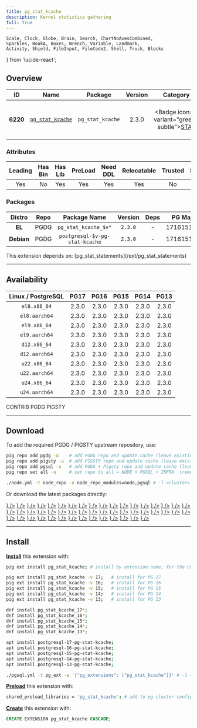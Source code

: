 ```yaml
---
title: pg_stat_kcache
description: Kernel statistics gathering
full: true
---
```


    Scale, Clock, Globe, Brain, Search, ChartNoAxesCombined,
    Sparkles, BookA, Boxes, Wrench, Variable, Landmark,
    Activity, Shield, FileInput, FileCode2, Shell, Truck, Blocks
} from 'lucide-react';

## Overview

| <TooltipIconButton tooltip="Extension unique identifier" side="top">ID</TooltipIconButton> | <TooltipIconButton tooltip="Extension name" side="top">Name</TooltipIconButton> | <TooltipIconButton tooltip="Package name for installation" side="top">Package</TooltipIconButton> | <TooltipIconButton tooltip="Latest available extension version" side="top">Version</TooltipIconButton> | <TooltipIconButton tooltip="Extension category" side="top">Category</TooltipIconButton> | <TooltipIconButton tooltip="Open source license" side="top">License</TooltipIconButton> | <TooltipIconButton tooltip="Programming language" side="top">Lang</TooltipIconButton> |
|:--------:|:--------:|:----------:|:--------------:|:---------------------------------------:|:------------------------------------------------------:|:----:|
| **6220** | [`pg_stat_kcache`](https://github.com/powa-team/pg_stat_kcache) | `pg_stat_kcache` | 2.3.0 | <Badge icon={<Activity />} variant="green-subtle"><a href="/ext/stat" className="no-underline">STAT</a></Badge> | <a href="/ext/list/license#bsd-3-clause" className="no-underline"><Badge icon={<Scale />} variant="blue-subtle">BSD 3-Clause</Badge></a> | <a href="/ext/list/lang#c"><Badge icon={<FileCode2 />} variant="blue-subtle">C</Badge></a> |

### Attributes

| <TooltipIconButton tooltip="The Primary Leading extension in the Package" side="top">Leading</TooltipIconButton> | <TooltipIconButton tooltip="Contains binary utils" side="top">Has Bin</TooltipIconButton> | <TooltipIconButton tooltip="Contains .so shared library files" side="top">Has Lib</TooltipIconButton> | <TooltipIconButton tooltip="Requires preloading via shared_preload_libraries" side="top">PreLoad</TooltipIconButton> | <TooltipIconButton tooltip="Requires CREATE EXTENSION DDL command" side="top">Need DDL</TooltipIconButton> | <TooltipIconButton tooltip="Can be installed in any schema" side="top">Relocatable</TooltipIconButton> | <TooltipIconButton tooltip="Can be created by non-superuser" side="top">Trusted</TooltipIconButton> | <TooltipIconButton tooltip="Schemas used by this extension" side="top">Schemas</TooltipIconButton> |
|:-------:|:-------:|:-------:|:-------:|:--------:|:-----------:|:-------:|:-------:|
| Yes | No | Yes | Yes | Yes | Yes | No | - |

### Packages

| <TooltipIconButton tooltip="Linux distribution family, EL or Debian" side="top">Distro</TooltipIconButton> | <TooltipIconButton tooltip="Package repository" side="top">Repo</TooltipIconButton> | <TooltipIconButton tooltip="The RPM/DEB Package Name Pattern (replace $v with real pg major)" side="top">Package Name</TooltipIconButton> | <TooltipIconButton tooltip="Latest package version" side="top">Version</TooltipIconButton> | <TooltipIconButton tooltip="RPM/DEB Package dependencies" side="top">Deps</TooltipIconButton> | <TooltipIconButton tooltip="Available in these PostgreSQL Major Versions" side="top">PG Major</TooltipIconButton> |
|:----------:|:--------:|:------------------------:|:-----------:|:------------:|:------------------:|
|   **EL**   | <Badge variant="blue-subtle"><span className="font-bold">PGDG</span></Badge> | `pg_stat_kcache_$v*` | `2.3.0` | - | <Badge variant="green-subtle">17</Badge><Badge variant="green-subtle">16</Badge><Badge variant="green-subtle">15</Badge><Badge variant="green-subtle">14</Badge><Badge variant="green-subtle">13</Badge> |
| **Debian** | <Badge variant="blue-subtle"><span className="font-bold">PGDG</span></Badge> | `postgresql-$v-pg-stat-kcache` | `2.3.0` | - | <Badge variant="green-subtle">17</Badge><Badge variant="green-subtle">16</Badge><Badge variant="green-subtle">15</Badge><Badge variant="green-subtle">14</Badge><Badge variant="green-subtle">13</Badge> |


<Callout title="Dependencies" type="warn">
    This extension depends on: [pg_stat_statements](/ext/pg_stat_statements)
</Callout>


------

## Availability

| <TooltipIconButton tooltip="Linux Distro Arch / PostgreSQL Major Version" side="top">Linux / PostgreSQL </TooltipIconButton> | **PG17** | **PG16** | **PG15** | **PG14** | **PG13** |
|:-----:|:-----:|:-----:|:-----:|:-----:|:-----:|
| `el8.x86_64` | <Badge variant="blue-subtle">2.3.0</Badge> | <Badge variant="blue-subtle">2.3.0</Badge> | <Badge variant="blue-subtle">2.3.0</Badge> | <Badge variant="blue-subtle">2.3.0</Badge> | <Badge variant="blue-subtle">2.3.0</Badge> |
| `el8.aarch64` | <Badge variant="blue-subtle">2.3.0</Badge> | <Badge variant="blue-subtle">2.3.0</Badge> | <Badge variant="blue-subtle">2.3.0</Badge> | <Badge variant="blue-subtle">2.3.0</Badge> | <Badge variant="blue-subtle">2.3.0</Badge> |
| `el9.x86_64` | <Badge variant="blue-subtle">2.3.0</Badge> | <Badge variant="blue-subtle">2.3.0</Badge> | <Badge variant="blue-subtle">2.3.0</Badge> | <Badge variant="blue-subtle">2.3.0</Badge> | <Badge variant="blue-subtle">2.3.0</Badge> |
| `el9.aarch64` | <Badge variant="blue-subtle">2.3.0</Badge> | <Badge variant="blue-subtle">2.3.0</Badge> | <Badge variant="blue-subtle">2.3.0</Badge> | <Badge variant="blue-subtle">2.3.0</Badge> | <Badge variant="blue-subtle">2.3.0</Badge> |
| `d12.x86_64` | <Badge variant="blue-subtle">2.3.0</Badge> | <Badge variant="blue-subtle">2.3.0</Badge> | <Badge variant="blue-subtle">2.3.0</Badge> | <Badge variant="blue-subtle">2.3.0</Badge> | <Badge variant="blue-subtle">2.3.0</Badge> |
| `d12.aarch64` | <Badge variant="blue-subtle">2.3.0</Badge> | <Badge variant="blue-subtle">2.3.0</Badge> | <Badge variant="blue-subtle">2.3.0</Badge> | <Badge variant="blue-subtle">2.3.0</Badge> | <Badge variant="blue-subtle">2.3.0</Badge> |
| `u22.x86_64` | <Badge variant="blue-subtle">2.3.0</Badge> | <Badge variant="blue-subtle">2.3.0</Badge> | <Badge variant="blue-subtle">2.3.0</Badge> | <Badge variant="blue-subtle">2.3.0</Badge> | <Badge variant="blue-subtle">2.3.0</Badge> |
| `u22.aarch64` | <Badge variant="blue-subtle">2.3.0</Badge> | <Badge variant="blue-subtle">2.3.0</Badge> | <Badge variant="blue-subtle">2.3.0</Badge> | <Badge variant="blue-subtle">2.3.0</Badge> | <Badge variant="blue-subtle">2.3.0</Badge> |
| `u24.x86_64` | <Badge variant="blue-subtle">2.3.0</Badge> | <Badge variant="blue-subtle">2.3.0</Badge> | <Badge variant="blue-subtle">2.3.0</Badge> | <Badge variant="blue-subtle">2.3.0</Badge> | <Badge variant="blue-subtle">2.3.0</Badge> |
| `u24.aarch64` | <Badge variant="blue-subtle">2.3.0</Badge> | <Badge variant="blue-subtle">2.3.0</Badge> | <Badge variant="blue-subtle">2.3.0</Badge> | <Badge variant="blue-subtle">2.3.0</Badge> | <Badge variant="blue-subtle">2.3.0</Badge> |

<Badge variant="green-subtle"><span className="font-black">CONTRIB</span></Badge> <Badge variant="blue-subtle"><span className="font-black">PGDG</span></Badge> <Badge variant="amber-subtle"><span className="font-black">PIGSTY</span></Badge>

------

## Download

To add the required PGDG / PIGSTY upstream repository, use:

```bash tab="pig"
pig repo add pgdg -u    # add PGDG repo and update cache (leave existing repos)
pig repo add pigsty -u  # add PIGSTY repo and update cache (leave existing repos)
pig repo add pgsql -u   # add PGDG + Pigsty repo and update cache (leave existing repos)
pig repo set all -u     # set repo to all = NODE + PGSQL + INFRA  (remove existing repos)
```
```bash tab="pigsty"
./node.yml -t node_repo -e node_repo_modules=node,pgsql # -l <cluster>
```

Or download the latest packages directly:

<Files>
    <Folder name="el8.x86_64">
        <a href="https://download.postgresql.org/pub/repos/yum/17/redhat/rhel-8-x86_64/pg_stat_kcache_17-2.3.0-1PGDG.rhel8.x86_64.rpm"><File name="pg_stat_kcache_17-2.3.0-1PGDG.rhel8.x86_64.rpm" icon={<Package className="text-emerald-500" />} /></a>
        <a href="https://download.postgresql.org/pub/repos/yum/16/redhat/rhel-8-x86_64/pg_stat_kcache_16-2.3.0-1PGDG.rhel8.x86_64.rpm"><File name="pg_stat_kcache_16-2.3.0-1PGDG.rhel8.x86_64.rpm" icon={<Package className="text-emerald-500" />} /></a>
        <a href="https://download.postgresql.org/pub/repos/yum/15/redhat/rhel-8-x86_64/pg_stat_kcache_15-2.3.0-1PGDG.rhel8.x86_64.rpm"><File name="pg_stat_kcache_15-2.3.0-1PGDG.rhel8.x86_64.rpm" icon={<Package className="text-emerald-500" />} /></a>
        <a href="https://download.postgresql.org/pub/repos/yum/14/redhat/rhel-8-x86_64/pg_stat_kcache_14-2.3.0-1PGDG.rhel8.x86_64.rpm"><File name="pg_stat_kcache_14-2.3.0-1PGDG.rhel8.x86_64.rpm" icon={<Package className="text-emerald-500" />} /></a>
        <a href="https://download.postgresql.org/pub/repos/yum/13/redhat/rhel-8-x86_64/pg_stat_kcache_13-2.3.0-1PGDG.rhel8.x86_64.rpm"><File name="pg_stat_kcache_13-2.3.0-1PGDG.rhel8.x86_64.rpm" icon={<Package className="text-emerald-500" />} /></a>
    </Folder>
    <Folder name="el8.aarch64">
        <a href="https://download.postgresql.org/pub/repos/yum/17/redhat/rhel-8-aarch64/pg_stat_kcache_17-2.3.0-1PGDG.rhel8.aarch64.rpm"><File name="pg_stat_kcache_17-2.3.0-1PGDG.rhel8.aarch64.rpm" icon={<Package className="text-orange-500" />} /></a>
        <a href="https://download.postgresql.org/pub/repos/yum/16/redhat/rhel-8-aarch64/pg_stat_kcache_16-2.3.0-1PGDG.rhel8.aarch64.rpm"><File name="pg_stat_kcache_16-2.3.0-1PGDG.rhel8.aarch64.rpm" icon={<Package className="text-orange-500" />} /></a>
        <a href="https://download.postgresql.org/pub/repos/yum/15/redhat/rhel-8-aarch64/pg_stat_kcache_15-2.3.0-1PGDG.rhel8.aarch64.rpm"><File name="pg_stat_kcache_15-2.3.0-1PGDG.rhel8.aarch64.rpm" icon={<Package className="text-orange-500" />} /></a>
        <a href="https://download.postgresql.org/pub/repos/yum/14/redhat/rhel-8-aarch64/pg_stat_kcache_14-2.3.0-1PGDG.rhel8.aarch64.rpm"><File name="pg_stat_kcache_14-2.3.0-1PGDG.rhel8.aarch64.rpm" icon={<Package className="text-orange-500" />} /></a>
        <a href="https://download.postgresql.org/pub/repos/yum/13/redhat/rhel-8-aarch64/pg_stat_kcache_13-2.3.0-1PGDG.rhel8.aarch64.rpm"><File name="pg_stat_kcache_13-2.3.0-1PGDG.rhel8.aarch64.rpm" icon={<Package className="text-orange-500" />} /></a>
    </Folder>
    <Folder name="el9.x86_64">
        <a href="https://download.postgresql.org/pub/repos/yum/17/redhat/rhel-9-x86_64/pg_stat_kcache_17-2.3.0-1PGDG.rhel9.x86_64.rpm"><File name="pg_stat_kcache_17-2.3.0-1PGDG.rhel9.x86_64.rpm" icon={<Package className="text-emerald-500" />} /></a>
        <a href="https://download.postgresql.org/pub/repos/yum/16/redhat/rhel-9-x86_64/pg_stat_kcache_16-2.3.0-1PGDG.rhel9.x86_64.rpm"><File name="pg_stat_kcache_16-2.3.0-1PGDG.rhel9.x86_64.rpm" icon={<Package className="text-emerald-500" />} /></a>
        <a href="https://download.postgresql.org/pub/repos/yum/15/redhat/rhel-9-x86_64/pg_stat_kcache_15-2.3.0-1PGDG.rhel9.x86_64.rpm"><File name="pg_stat_kcache_15-2.3.0-1PGDG.rhel9.x86_64.rpm" icon={<Package className="text-emerald-500" />} /></a>
        <a href="https://download.postgresql.org/pub/repos/yum/14/redhat/rhel-9-x86_64/pg_stat_kcache_14-2.3.0-1PGDG.rhel9.x86_64.rpm"><File name="pg_stat_kcache_14-2.3.0-1PGDG.rhel9.x86_64.rpm" icon={<Package className="text-emerald-500" />} /></a>
        <a href="https://download.postgresql.org/pub/repos/yum/13/redhat/rhel-9-x86_64/pg_stat_kcache_13-2.3.0-1PGDG.rhel9.x86_64.rpm"><File name="pg_stat_kcache_13-2.3.0-1PGDG.rhel9.x86_64.rpm" icon={<Package className="text-emerald-500" />} /></a>
    </Folder>
    <Folder name="el9.aarch64">
        <a href="https://download.postgresql.org/pub/repos/yum/17/redhat/rhel-9-aarch64/pg_stat_kcache_17-2.3.0-1PGDG.rhel9.aarch64.rpm"><File name="pg_stat_kcache_17-2.3.0-1PGDG.rhel9.aarch64.rpm" icon={<Package className="text-orange-500" />} /></a>
        <a href="https://download.postgresql.org/pub/repos/yum/16/redhat/rhel-9-aarch64/pg_stat_kcache_16-2.3.0-1PGDG.rhel9.aarch64.rpm"><File name="pg_stat_kcache_16-2.3.0-1PGDG.rhel9.aarch64.rpm" icon={<Package className="text-orange-500" />} /></a>
        <a href="https://download.postgresql.org/pub/repos/yum/15/redhat/rhel-9-aarch64/pg_stat_kcache_15-2.3.0-1PGDG.rhel9.aarch64.rpm"><File name="pg_stat_kcache_15-2.3.0-1PGDG.rhel9.aarch64.rpm" icon={<Package className="text-orange-500" />} /></a>
        <a href="https://download.postgresql.org/pub/repos/yum/14/redhat/rhel-9-aarch64/pg_stat_kcache_14-2.3.0-1PGDG.rhel9.aarch64.rpm"><File name="pg_stat_kcache_14-2.3.0-1PGDG.rhel9.aarch64.rpm" icon={<Package className="text-orange-500" />} /></a>
        <a href="https://download.postgresql.org/pub/repos/yum/13/redhat/rhel-9-aarch64/pg_stat_kcache_13-2.3.0-1PGDG.rhel9.aarch64.rpm"><File name="pg_stat_kcache_13-2.3.0-1PGDG.rhel9.aarch64.rpm" icon={<Package className="text-orange-500" />} /></a>
    </Folder>
    <Folder name="d12.x86_64">
        <a href="https://apt.postgresql.org/pub/repos/apt/pool/main/p/pg-stat-kcache/postgresql-17-pg-stat-kcache_2.3.0-1.pgdg120+1_arm64.deb"><File name="postgresql-17-pg-stat-kcache_2.3.0-1.pgdg120+1_arm64.deb" icon={<Box className="text-emerald-500" />} /></a>
        <a href="https://apt.postgresql.org/pub/repos/apt/pool/main/p/pg-stat-kcache/postgresql-16-pg-stat-kcache_2.3.0-1.pgdg120+1_arm64.deb"><File name="postgresql-16-pg-stat-kcache_2.3.0-1.pgdg120+1_arm64.deb" icon={<Box className="text-emerald-500" />} /></a>
        <a href="https://apt.postgresql.org/pub/repos/apt/pool/main/p/pg-stat-kcache/postgresql-15-pg-stat-kcache_2.3.0-1.pgdg120+1_arm64.deb"><File name="postgresql-15-pg-stat-kcache_2.3.0-1.pgdg120+1_arm64.deb" icon={<Box className="text-emerald-500" />} /></a>
        <a href="https://apt.postgresql.org/pub/repos/apt/pool/main/p/pg-stat-kcache/postgresql-14-pg-stat-kcache_2.3.0-1.pgdg120+1_arm64.deb"><File name="postgresql-14-pg-stat-kcache_2.3.0-1.pgdg120+1_arm64.deb" icon={<Box className="text-emerald-500" />} /></a>
        <a href="https://apt.postgresql.org/pub/repos/apt/pool/main/p/pg-stat-kcache/postgresql-13-pg-stat-kcache_2.3.0-1.pgdg120+1_arm64.deb"><File name="postgresql-13-pg-stat-kcache_2.3.0-1.pgdg120+1_arm64.deb" icon={<Box className="text-emerald-500" />} /></a>
    </Folder>
    <Folder name="d12.aarch64">
        <a href="https://apt.postgresql.org/pub/repos/apt/pool/main/p/pg-stat-kcache/postgresql-17-pg-stat-kcache_2.3.0-1.pgdg120+1_amd64.deb"><File name="postgresql-17-pg-stat-kcache_2.3.0-1.pgdg120+1_amd64.deb" icon={<Box className="text-orange-500" />} /></a>
        <a href="https://apt.postgresql.org/pub/repos/apt/pool/main/p/pg-stat-kcache/postgresql-16-pg-stat-kcache_2.3.0-1.pgdg120+1_amd64.deb"><File name="postgresql-16-pg-stat-kcache_2.3.0-1.pgdg120+1_amd64.deb" icon={<Box className="text-orange-500" />} /></a>
        <a href="https://apt.postgresql.org/pub/repos/apt/pool/main/p/pg-stat-kcache/postgresql-15-pg-stat-kcache_2.3.0-1.pgdg120+1_amd64.deb"><File name="postgresql-15-pg-stat-kcache_2.3.0-1.pgdg120+1_amd64.deb" icon={<Box className="text-orange-500" />} /></a>
        <a href="https://apt.postgresql.org/pub/repos/apt/pool/main/p/pg-stat-kcache/postgresql-14-pg-stat-kcache_2.3.0-1.pgdg120+1_amd64.deb"><File name="postgresql-14-pg-stat-kcache_2.3.0-1.pgdg120+1_amd64.deb" icon={<Box className="text-orange-500" />} /></a>
        <a href="https://apt.postgresql.org/pub/repos/apt/pool/main/p/pg-stat-kcache/postgresql-13-pg-stat-kcache_2.3.0-1.pgdg120+1_amd64.deb"><File name="postgresql-13-pg-stat-kcache_2.3.0-1.pgdg120+1_amd64.deb" icon={<Box className="text-orange-500" />} /></a>
    </Folder>
    <Folder name="u22.x86_64">
        <a href="https://apt.postgresql.org/pub/repos/apt/pool/main/p/pg-stat-kcache/postgresql-17-pg-stat-kcache_2.3.0-1.pgdg22.04+1_amd64.deb"><File name="postgresql-17-pg-stat-kcache_2.3.0-1.pgdg22.04+1_amd64.deb" icon={<Box className="text-emerald-500" />} /></a>
        <a href="https://apt.postgresql.org/pub/repos/apt/pool/main/p/pg-stat-kcache/postgresql-16-pg-stat-kcache_2.3.0-1.pgdg22.04+1_amd64.deb"><File name="postgresql-16-pg-stat-kcache_2.3.0-1.pgdg22.04+1_amd64.deb" icon={<Box className="text-emerald-500" />} /></a>
        <a href="https://apt.postgresql.org/pub/repos/apt/pool/main/p/pg-stat-kcache/postgresql-15-pg-stat-kcache_2.3.0-1.pgdg22.04+1_amd64.deb"><File name="postgresql-15-pg-stat-kcache_2.3.0-1.pgdg22.04+1_amd64.deb" icon={<Box className="text-emerald-500" />} /></a>
        <a href="https://apt.postgresql.org/pub/repos/apt/pool/main/p/pg-stat-kcache/postgresql-14-pg-stat-kcache_2.3.0-1.pgdg22.04+1_amd64.deb"><File name="postgresql-14-pg-stat-kcache_2.3.0-1.pgdg22.04+1_amd64.deb" icon={<Box className="text-emerald-500" />} /></a>
        <a href="https://apt.postgresql.org/pub/repos/apt/pool/main/p/pg-stat-kcache/postgresql-13-pg-stat-kcache_2.3.0-1.pgdg22.04+1_amd64.deb"><File name="postgresql-13-pg-stat-kcache_2.3.0-1.pgdg22.04+1_amd64.deb" icon={<Box className="text-emerald-500" />} /></a>
    </Folder>
    <Folder name="u22.aarch64">
        <a href="https://apt.postgresql.org/pub/repos/apt/pool/main/p/pg-stat-kcache/postgresql-17-pg-stat-kcache_2.3.0-1.pgdg22.04+1_arm64.deb"><File name="postgresql-17-pg-stat-kcache_2.3.0-1.pgdg22.04+1_arm64.deb" icon={<Box className="text-orange-500" />} /></a>
        <a href="https://apt.postgresql.org/pub/repos/apt/pool/main/p/pg-stat-kcache/postgresql-16-pg-stat-kcache_2.3.0-1.pgdg22.04+1_arm64.deb"><File name="postgresql-16-pg-stat-kcache_2.3.0-1.pgdg22.04+1_arm64.deb" icon={<Box className="text-orange-500" />} /></a>
        <a href="https://apt.postgresql.org/pub/repos/apt/pool/main/p/pg-stat-kcache/postgresql-15-pg-stat-kcache_2.3.0-1.pgdg22.04+1_arm64.deb"><File name="postgresql-15-pg-stat-kcache_2.3.0-1.pgdg22.04+1_arm64.deb" icon={<Box className="text-orange-500" />} /></a>
        <a href="https://apt.postgresql.org/pub/repos/apt/pool/main/p/pg-stat-kcache/postgresql-14-pg-stat-kcache_2.3.0-1.pgdg22.04+1_arm64.deb"><File name="postgresql-14-pg-stat-kcache_2.3.0-1.pgdg22.04+1_arm64.deb" icon={<Box className="text-orange-500" />} /></a>
        <a href="https://apt.postgresql.org/pub/repos/apt/pool/main/p/pg-stat-kcache/postgresql-13-pg-stat-kcache_2.3.0-1.pgdg22.04+1_arm64.deb"><File name="postgresql-13-pg-stat-kcache_2.3.0-1.pgdg22.04+1_arm64.deb" icon={<Box className="text-orange-500" />} /></a>
    </Folder>
    <Folder name="u24.x86_64">
        <a href="https://apt.postgresql.org/pub/repos/apt/pool/main/p/pg-stat-kcache/postgresql-17-pg-stat-kcache_2.3.0-1.pgdg24.04+1_amd64.deb"><File name="postgresql-17-pg-stat-kcache_2.3.0-1.pgdg24.04+1_amd64.deb" icon={<Box className="text-emerald-500" />} /></a>
        <a href="https://apt.postgresql.org/pub/repos/apt/pool/main/p/pg-stat-kcache/postgresql-16-pg-stat-kcache_2.3.0-1.pgdg24.04+1_amd64.deb"><File name="postgresql-16-pg-stat-kcache_2.3.0-1.pgdg24.04+1_amd64.deb" icon={<Box className="text-emerald-500" />} /></a>
        <a href="https://apt.postgresql.org/pub/repos/apt/pool/main/p/pg-stat-kcache/postgresql-15-pg-stat-kcache_2.3.0-1.pgdg24.04+1_amd64.deb"><File name="postgresql-15-pg-stat-kcache_2.3.0-1.pgdg24.04+1_amd64.deb" icon={<Box className="text-emerald-500" />} /></a>
        <a href="https://apt.postgresql.org/pub/repos/apt/pool/main/p/pg-stat-kcache/postgresql-14-pg-stat-kcache_2.3.0-1.pgdg24.04+1_amd64.deb"><File name="postgresql-14-pg-stat-kcache_2.3.0-1.pgdg24.04+1_amd64.deb" icon={<Box className="text-emerald-500" />} /></a>
        <a href="https://apt.postgresql.org/pub/repos/apt/pool/main/p/pg-stat-kcache/postgresql-13-pg-stat-kcache_2.3.0-1.pgdg24.04+1_amd64.deb"><File name="postgresql-13-pg-stat-kcache_2.3.0-1.pgdg24.04+1_amd64.deb" icon={<Box className="text-emerald-500" />} /></a>
    </Folder>
    <Folder name="u24.aarch64">
        <a href="https://apt.postgresql.org/pub/repos/apt/pool/main/p/pg-stat-kcache/postgresql-17-pg-stat-kcache_2.3.0-1.pgdg24.04+1_arm64.deb"><File name="postgresql-17-pg-stat-kcache_2.3.0-1.pgdg24.04+1_arm64.deb" icon={<Box className="text-orange-500" />} /></a>
        <a href="https://apt.postgresql.org/pub/repos/apt/pool/main/p/pg-stat-kcache/postgresql-16-pg-stat-kcache_2.3.0-1.pgdg24.04+1_arm64.deb"><File name="postgresql-16-pg-stat-kcache_2.3.0-1.pgdg24.04+1_arm64.deb" icon={<Box className="text-orange-500" />} /></a>
        <a href="https://apt.postgresql.org/pub/repos/apt/pool/main/p/pg-stat-kcache/postgresql-15-pg-stat-kcache_2.3.0-1.pgdg24.04+1_arm64.deb"><File name="postgresql-15-pg-stat-kcache_2.3.0-1.pgdg24.04+1_arm64.deb" icon={<Box className="text-orange-500" />} /></a>
        <a href="https://apt.postgresql.org/pub/repos/apt/pool/main/p/pg-stat-kcache/postgresql-14-pg-stat-kcache_2.3.0-1.pgdg24.04+1_arm64.deb"><File name="postgresql-14-pg-stat-kcache_2.3.0-1.pgdg24.04+1_arm64.deb" icon={<Box className="text-orange-500" />} /></a>
        <a href="https://apt.postgresql.org/pub/repos/apt/pool/main/p/pg-stat-kcache/postgresql-13-pg-stat-kcache_2.3.0-1.pgdg24.04+1_arm64.deb"><File name="postgresql-13-pg-stat-kcache_2.3.0-1.pgdg24.04+1_arm64.deb" icon={<Box className="text-orange-500" />} /></a>
    </Folder>
</Files>

------

## Install

[**Install**](/docs/pgsql/extension/install) this extension with:

```bash tab="pig"
pig ext install pg_stat_kcache; # install by extension name, for the current active PG version

pig ext install pg_stat_kcache -v 17;   # install for PG 17
pig ext install pg_stat_kcache -v 16;   # install for PG 16
pig ext install pg_stat_kcache -v 15;   # install for PG 15
pig ext install pg_stat_kcache -v 14;   # install for PG 14
pig ext install pg_stat_kcache -v 13;   # install for PG 13
```
```bash tab="yum" 
dnf install pg_stat_kcache_17*;
dnf install pg_stat_kcache_16*;
dnf install pg_stat_kcache_15*;
dnf install pg_stat_kcache_14*;
dnf install pg_stat_kcache_13*;
```
```bash tab="apt" 
apt install postgresql-17-pg-stat-kcache;
apt install postgresql-16-pg-stat-kcache;
apt install postgresql-15-pg-stat-kcache;
apt install postgresql-14-pg-stat-kcache;
apt install postgresql-13-pg-stat-kcache;
```
```bash tab="ansible"
./pgsql.yml -t pg_ext -e '{"pg_extensions": ["pg_stat_kcache"]}' # -l <cls>
```

[**Preload**](/docs/pgsql/extension/load) this extension with:

```bash
shared_preload_libraries = 'pg_stat_kcache'; # add to pg cluster config
```

[**Create**](/docs/pgsql/extension/create) this extension with:

```sql
CREATE EXTENSION pg_stat_kcache CASCADE;
```


